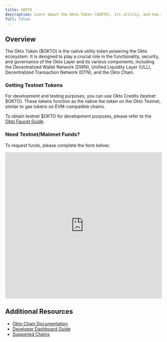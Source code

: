 ```yaml
---
title: $OKTO
description: Learn about the Okto Token ($OKTO), its utility, and how to get testnet tokens
full: false
---
```



## Overview

The Okto Token ($OKTO) is the native utility token powering the Okto ecosystem. It is designed to play a crucial role in the functionality, security, and governance of the Okto Layer and its various components, including the Decentralized Wallet Network (DWN), Unified Liquidity Layer (ULL), Decentralized Transaction Network (DTN), and the Okto Chain.

### Getting Testnet Tokens

<Callout type="info">
For development and testing purposes, you can use Okto Credits (testnet $OKTO). These tokens function as the native fee token on the Okto Testnet, similar to gas tokens on EVM-compatible chains.
</Callout>

To obtain testnet $OKTO for development purposes, please refer to the [Okto Faucet Guide](/docs/developer-admin-dashboard/okto-faucet).

### **Need Testnet/Mainnet Funds?**
To request funds, please complete the form below:

<div style={{ width: '100%', maxWidth: '100%', margin: '0 auto' }}>
  <iframe
    id="typeform-widget"
    title="Troubleshooting Form"
    src="https://form.typeform.com/to/oXtDR5xw"
    width="100%"
    height="470px"
    frameBorder="0"
    allowFullScreen
    style={{ 
      border: 'none', 
      borderRadius: '5px',
      boxShadow: '0 2px 8px rgba(0,0,0,0.05)'
    }}
  ></iframe>
</div>

## Additional Resources

- [Okto Chain Documentation](/docs/okto-layer/okto-chain)
- [Developer Dashboard Guide](/docs/developer-admin-dashboard)
- [Supported Chains](/docs/supported-chains)

